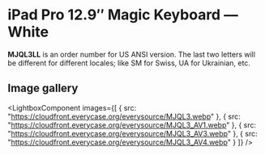 
# iPad Pro 12.9″ Magic Keyboard — White

<Callout type='info' emoji='👉🏻'>**MJQL3LL** is an order number for US ANSI version. The last two letters will be different for different locales; like SM for Swiss, UA for Ukrainian, etc.</Callout>

## Image gallery

<LightboxComponent
    images={[
      {
        src: "https://cloudfront.everycase.org/everysource/MJQL3.webp"
      },
      {
        src: "https://cloudfront.everycase.org/everysource/MJQL3_AV1.webp"
      },
      {
        src: "https://cloudfront.everycase.org/everysource/MJQL3_AV3.webp"
      },
      {
        src: "https://cloudfront.everycase.org/everysource/MJQL3_AV4.webp"
      }
    ]}
  />
